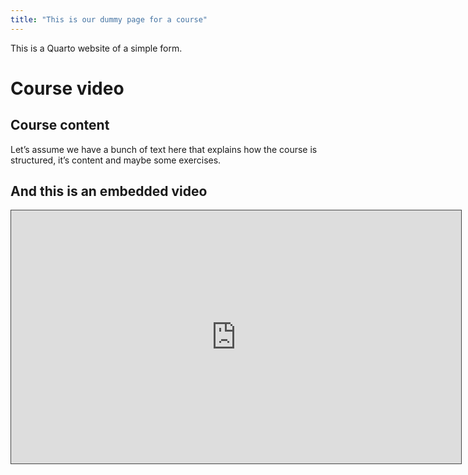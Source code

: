 ```yaml
---
title: "This is our dummy page for a course"
---
```


This is a Quarto website of a simple form.

# Course video

## Course content

Let's assume we have a bunch of text here that explains how the course is structured, it's content and maybe some exercises.

## And this is an embedded video

<iframe src="https://tilburguniversity.cloud.panopto.eu/Panopto/Pages/Embed.aspx?id=66fdc0c7-3054-43e5-8336-b1380096bdde&autoplay=false&offerviewer=false&showtitle=false&showbrand=false&captions=false&interactivity=none" height="405" width="720" style="border: 1px solid #464646;" allowfullscreen allow="autoplay" aria-label="Panopto Embedded Video Player"></iframe>